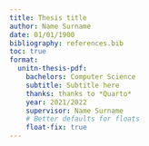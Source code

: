 ```yaml
---
title: Thesis title
author: Name Surname
date: 01/01/1900
bibliography: references.bib
toc: true
format:
  unitn-thesis-pdf:
    bachelors: Computer Science
    subtitle: Subtitle here
    thanks: thanks to *Quarto*
    year: 2021/2022
    supervisor: Name Surname
    # Better defaults for floats
    float-fix: true
---
```

